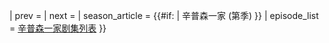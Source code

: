 {{Infobox television episode
| title          = {{If empty |{{{title|}}} |{{PAGENAMEBASE}} |{{{episode_name|}}} }}
| series         = [[辛普森一家]]
| image          = {{{image|}}}
| image_size     = {{{image_size|}}}
| alt            = {{{alt|}}}
| caption        = {{{caption|}}}
| season         = {{{season|}}}
| episode        = {{If empty |{{{episode|}}} |{{{episode_no|}}} }}
| multi_episodes = {{{multi_episodes|}}}
| director       = {{{director|}}}
| writer         = {{{writer|}}}
| story          = {{{story|}}}
| teleplay       = {{{teleplay|}}}
| based_on       = {{{based_on|}}}
| producer       = {{{producer|}}}
| music          = {{{music|}}}
| editor         = {{{editor|}}}
| production     = {{If empty |{{{production|}}} |{{{prod_code|}}} }}
| airdate        = {{{airdate|}}}
| length         = {{{length|}}}
| guests         = {{{guests|}}}
| module         = {{Infobox
   | child       = yes
   | decat       = yes
   | headerclass = summary
   | headerstyle = background: #CCCCFF; padding: 0.25em 1em; line-height: 1.5em;
   | header1     = {{#if: {{{blackboard|}}} {{{couch_gag|}}} {{{commentary|}}} | 剧集特点 }}

   | label2      = 黑板噱头
   | data2       = {{{blackboard|}}}

   | label3      =  沙发噱头
   | data3       = {{{couch_gag|}}}

   | label4      = 评论
   | data4       = {{{commentary|}}}
}}

| prev           = {{{prev|}}}
| next           = {{{next|}}}
| season_article = {{#if: {{{season|}}} | 辛普森一家 (第{{{season|}}}季) }}
| episode_list   = [[辛普森一家剧集列表]]
}}<noinclude>{{documentation}}</noinclude>
